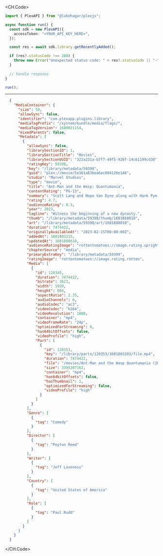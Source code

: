 
<CH.Code>
```typescript GetRecentlyAdded.ts
import { PlexAPI } from "@lukehagar/plexjs";

async function run() {
  const sdk = new PlexAPI({
    accessToken: "<YOUR_API_KEY_HERE>",
  });

  const res = await sdk.library.getRecentlyAdded();

  if (res?.statusCode !== 200) {
    throw new Error("Unexpected status code: " + res?.statusCode || "-");
  }
  
  // handle response
}

run();
```
---

```json Example Response
  {
    "MediaContainer": {
      "size": 50,
      "allowSync": false,
      "identifier": "com.plexapp.plugins.library",
      "mediaTagPrefix": "/system/bundle/media/flags/",
      "mediaTagVersion": 1680021154,
      "mixedParents": false,
      "Metadata": [
        {
          "allowSync": false,
          "librarySectionID": 1,
          "librarySectionTitle": "Movies",
          "librarySectionUUID": "322a231a-b7f7-49f5-920f-14c61199cd30",
          "ratingKey": 59398,
          "key": "/library/metadata/59398",
          "guid": "plex://movie/5e161a83bea6ac004126e148",
          "studio": "Marvel Studios",
          "type": "movie",
          "title": "Ant-Man and the Wasp: Quantumania",
          "contentRating": "PG-13",
          "summary": "Scott Lang and Hope Van Dyne along with Hank Pym and Janet Van Dyne explore the Quantum Realm where they interact with strange creatures and embark on an adventure that goes beyond the limits of what they thought was possible.",
          "rating": 4.7,
          "audienceRating": 8.3,
          "year": 2023,
          "tagline": "Witness the beginning of a new dynasty.",
          "thumb": "/library/metadata/59398/thumb/1681888010",
          "art": "/library/metadata/59398/art/1681888010",
          "duration": 7474422,
          "originallyAvailableAt": "2023-02-15T00:00:00Z",
          "addedAt": 1681803215,
          "updatedAt": 1681888010,
          "audienceRatingImage": "rottentomatoes://image.rating.upright",
          "chapterSource": "media",
          "primaryExtraKey": "/library/metadata/59399",
          "ratingImage": "rottentomatoes://image.rating.rotten",
          "Media": [
            {
              "id": 120345,
              "duration": 7474422,
              "bitrate": 3623,
              "width": 1920,
              "height": 804,
              "aspectRatio": 2.35,
              "audioChannels": 6,
              "audioCodec": "ac3",
              "videoCodec": "h264",
              "videoResolution": 1080,
              "container": "mp4",
              "videoFrameRate": "24p",
              "optimizedForStreaming": 0,
              "has64bitOffsets": false,
              "videoProfile": "high",
              "Part": [
                {
                  "id": 120353,
                  "key": "/library/parts/120353/1681803203/file.mp4",
                  "duration": 7474422,
                  "file": "/movies/Ant-Man and the Wasp Quantumania (2023)/Ant-Man.and.the.Wasp.Quantumania.2023.1080p.mp4",
                  "size": 3395307162,
                  "container": "mp4",
                  "has64bitOffsets": false,
                  "hasThumbnail": 1,
                  "optimizedForStreaming": false,
                  "videoProfile": "high"
                }
              ]
            }
          ],
          "Genre": [
            {
              "tag": "Comedy"
            }
          ],
          "Director": [
            {
              "tag": "Peyton Reed"
            }
          ],
          "Writer": [
            {
              "tag": "Jeff Loveness"
            }
          ],
          "Country": [
            {
              "tag": "United States of America"
            }
          ],
          "Role": [
            {
              "tag": "Paul Rudd"
            }
          ]
        }
      ]
    }
  }
```
</CH.Code>
